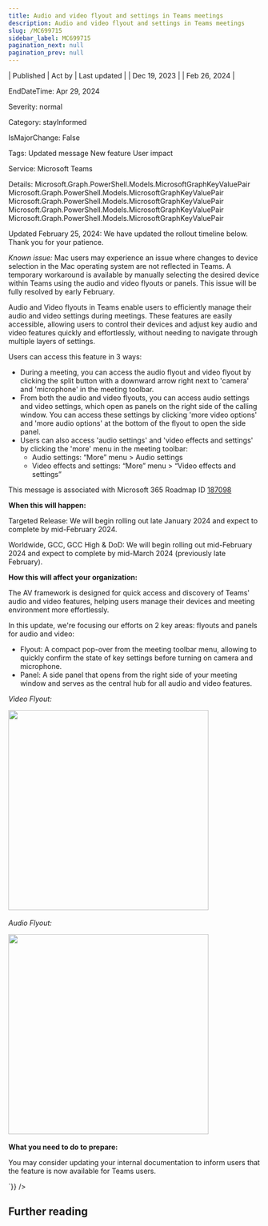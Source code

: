 ```yaml
---
title: Audio and video flyout and settings in Teams meetings
description: Audio and video flyout and settings in Teams meetings
slug: /MC699715
sidebar_label: MC699715
pagination_next: null
pagination_prev: null
---
```



| Published | Act by | Last updated |
| Dec 19, 2023 |  | Feb 26, 2024 |

EndDateTime: Apr 29, 2024

Severity: normal

Category: stayInformed

IsMajorChange: False

Tags: Updated message New feature User impact

Service: Microsoft Teams

Details: Microsoft.Graph.PowerShell.Models.MicrosoftGraphKeyValuePair Microsoft.Graph.PowerShell.Models.MicrosoftGraphKeyValuePair Microsoft.Graph.PowerShell.Models.MicrosoftGraphKeyValuePair Microsoft.Graph.PowerShell.Models.MicrosoftGraphKeyValuePair Microsoft.Graph.PowerShell.Models.MicrosoftGraphKeyValuePair

<div dangerouslySetInnerHTML={{__html:`
<p style="">Updated February 25, 2024: We have updated the rollout timeline below. Thank you for your patience.</p><p style=""><i>Known issue:</i> Mac users may experience an issue where changes to device selection in the Mac operating system are not reflected in Teams. A temporary workaround is available by manually selecting the desired device within Teams using the audio and video flyouts or panels. This issue will be fully resolved by early February.</p><p style="">Audio and Video flyouts in Teams enable users to efficiently manage their audio and video settings during meetings. These features are easily accessible, allowing users to control their devices and adjust key audio and video features quickly and effortlessly, without needing to navigate through multiple layers of settings.<br></p><p>Users can access this feature in 3 ways:
</p><ul><li>During a meeting, you can access the audio flyout and video flyout by clicking the split button with a downward arrow right next to 'camera' and 'microphone' in the meeting toolbar.
</li><li>From both the audio and video flyouts, you can access audio settings and video settings, which open as panels on the right side of the calling window. You can access these settings by clicking 'more video options' and 'more audio options' at the bottom of the flyout to open the side panel.
</li><li>Users can also access 'audio settings' and 'video effects and settings' by clicking the 'more' menu in the meeting toolbar:
<ul><li>Audio settings: “More” menu &gt; Audio settings
</li><li>Video effects and settings: “More” menu &gt; “Video effects and settings”</li></ul></li></ul>
<p>This message is associated with Microsoft 365 Roadmap ID <a href="https://www.microsoft.com/microsoft-365/roadmap?rtc=1%26filters=&amp;searchterms=187098" target="_blank">187098</a></p>
<p><b>When this will happen:</b></p>

<p>Targeted Release: We will begin rolling out late January 2024 and expect to complete by mid-February 2024.
</p><p>Worldwide, GCC, GCC High &amp; DoD: We will begin rolling out mid-February 2024 and expect to complete by mid-March 2024 (previously late February).</p>

<p><b>How this will affect your organization:</b></p>

<p>The AV framework is designed for quick access and discovery of Teams' audio and video features, helping users manage their devices and meeting environment more effortlessly.
</p><p>In this update, we're focusing our efforts on 2 key areas: flyouts and panels for audio and video:</p><ul><li>Flyout: A compact pop-over from the meeting toolbar menu, allowing to quickly confirm the state of key settings before turning on camera and microphone.
</li><li>Panel: A side panel that opens from the right side of your meeting window and serves as the central hub for all audio and video features.</li></ul><p><i>Video Flyout:</i></p><p><img src="https://img-prod-cms-rt-microsoft-com.akamaized.net/cms/api/am/imageFileData/RW1g8Mb?ver=814d" style="width: 400px;"><i><br></i></p><p><i>Audio Flyout:</i></p><p><img src="https://img-prod-cms-rt-microsoft-com.akamaized.net/cms/api/am/imageFileData/RW1g69O?ver=6749" style="width: 400px;"><i><br></i></p>

<p><b>What you need to do to prepare:</b></p><p>You may consider updating your internal documentation to inform users that the feature is now available for Teams users.</p>
`}} />

## Further reading
